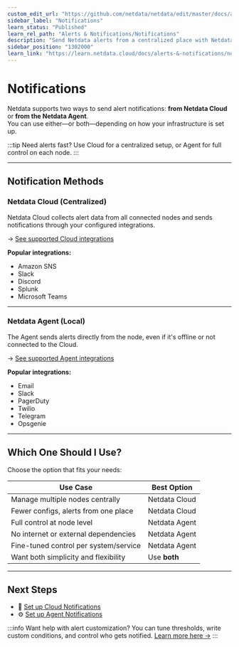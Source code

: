 ```yaml
---
custom_edit_url: "https://github.com/netdata/netdata/edit/master/docs/alerts-and-notifications/notifications/README.md"
sidebar_label: "Notifications"
learn_status: "Published"
learn_rel_path: "Alerts & Notifications/Notifications"
description: "Send Netdata alerts from a centralized place with Netdata Cloud, or configure nodes individually, to enable incident response and faster resolution."
sidebar_position: "1302000"
learn_link: "https://learn.netdata.cloud/docs/alerts-&-notifications/notifications/notifications"
---
```


# Notifications

Netdata supports two ways to send alert notifications: **from Netdata Cloud** or **from the Netdata Agent**.  
You can use either—or both—depending on how your infrastructure is set up.

:::tip Need alerts fast?
Use Cloud for a centralized setup, or Agent for full control on each node.
:::

---

## Notification Methods

### Netdata Cloud (Centralized)

Netdata Cloud collects alert data from all connected nodes and sends notifications through your configured integrations.

→ [See supported Cloud integrations](https://github.com/netdata/netdata/blob/master/docs/alerts-and-notifications/notifications/centralized-cloud-notifications)

**Popular integrations:**

- Amazon SNS
- Slack
- Discord
- Splunk
- Microsoft Teams

---

### Netdata Agent (Local)

The Agent sends alerts directly from the node, even if it's offline or not connected to the Cloud.

→ [See supported Agent integrations](/docs/alerts-and-notifications/notifications/agent-dispatched-notifications)

**Popular integrations:**

- Email
- Slack
- PagerDuty
- Twilio
- Telegram
- Opsgenie

---

## Which One Should I Use?

Choose the option that fits your needs:

| Use Case                              | Best Option   |
|---------------------------------------|---------------|
| Manage multiple nodes centrally       | Netdata Cloud |
| Fewer configs, alerts from one place  | Netdata Cloud |
| Full control at node level            | Netdata Agent |
| No internet or external dependencies  | Netdata Agent |
| Fine-tuned control per system/service | Netdata Agent |
| Want both simplicity and flexibility  | Use **both**  |

---

## Next Steps

- 🔧 [Set up Cloud Notifications](https://github.com/netdata/netdata/blob/master/docs/alerts-and-notifications/notifications/centralized-cloud-notifications)
- ⚙️ [Set up Agent Notifications](/docs/alerts-and-notifications/notifications/agent-dispatched-notifications)

:::info Want help with alert customization?
You can tune thresholds, write custom conditions, and control who gets notified.
[Learn more here →](/docs/alerts-&-notifications/alert-configuration-reference)
:::
